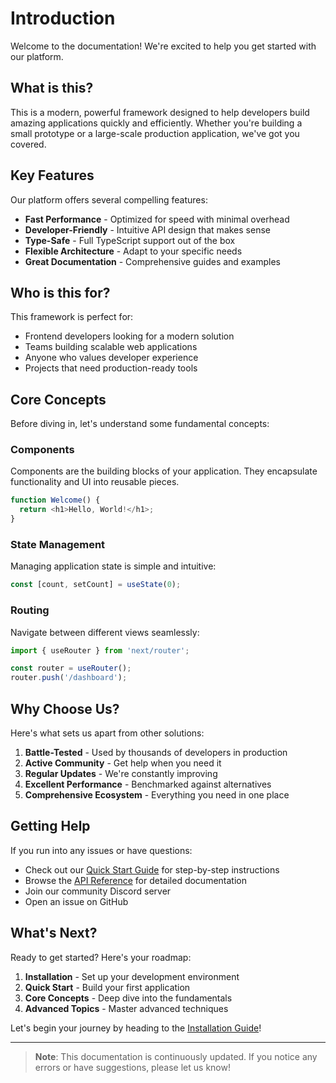 # Introduction

Welcome to the documentation! We're excited to help you get started with our platform.

## What is this?

This is a modern, powerful framework designed to help developers build amazing applications quickly and efficiently. Whether you're building a small prototype or a large-scale production application, we've got you covered.

## Key Features

Our platform offers several compelling features:

- **Fast Performance** - Optimized for speed with minimal overhead
- **Developer-Friendly** - Intuitive API design that makes sense
- **Type-Safe** - Full TypeScript support out of the box
- **Flexible Architecture** - Adapt to your specific needs
- **Great Documentation** - Comprehensive guides and examples

## Who is this for?

This framework is perfect for:

- Frontend developers looking for a modern solution
- Teams building scalable web applications
- Anyone who values developer experience
- Projects that need production-ready tools

## Core Concepts

Before diving in, let's understand some fundamental concepts:

### Components

Components are the building blocks of your application. They encapsulate functionality and UI into reusable pieces.

```javascript
function Welcome() {
  return <h1>Hello, World!</h1>;
}
```

### State Management

Managing application state is simple and intuitive:

```javascript
const [count, setCount] = useState(0);
```

### Routing

Navigate between different views seamlessly:

```javascript
import { useRouter } from 'next/router';

const router = useRouter();
router.push('/dashboard');
```

## Why Choose Us?

Here's what sets us apart from other solutions:

1. **Battle-Tested** - Used by thousands of developers in production
2. **Active Community** - Get help when you need it
3. **Regular Updates** - We're constantly improving
4. **Excellent Performance** - Benchmarked against alternatives
5. **Comprehensive Ecosystem** - Everything you need in one place

## Getting Help

If you run into any issues or have questions:

- Check out our [Quick Start Guide](/quick-start) for step-by-step instructions
- Browse the [API Reference](/api/components) for detailed documentation
- Join our community Discord server
- Open an issue on GitHub

## What's Next?

Ready to get started? Here's your roadmap:

1. **Installation** - Set up your development environment
2. **Quick Start** - Build your first application
3. **Core Concepts** - Deep dive into the fundamentals
4. **Advanced Topics** - Master advanced techniques

Let's begin your journey by heading to the [Installation Guide](/installation)!

---

> **Note**: This documentation is continuously updated. If you notice any errors or have suggestions, please let us know!